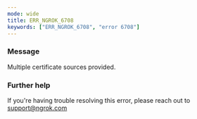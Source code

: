 ```yaml
---
mode: wide
title: ERR_NGROK_6708
keywords: ["ERR_NGROK_6708", "error 6708"]
---
```


### Message

Multiple certificate sources provided.

### Further help

If you're having trouble resolving this error, please reach out to [support@ngrok.com](mailto:support@ngrok.com?subject=Help%20with%20ERR_NGROK_6708)
